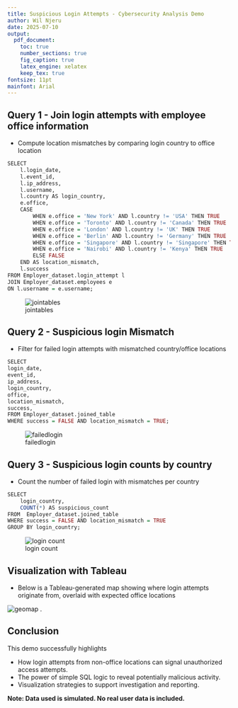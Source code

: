 ---
title: Suspicious Login Attempts - Cybersecurity Analysis Demo
author: Wil Njeru
date: 2025-07-10
output:
  pdf_document:
    toc: true
    number_sections: true
    fig_caption: true
    latex_engine: xelatex
    keep_tex: true
fontsize: 11pt
mainfont: Arial
---



## Query 1 - Join login attempts with employee office information

-   Compute location mismatches by comparing login country to office location

```{r sql, eval=FALSE, include=TRUE}
SELECT 
    l.login_date,
    l.event_id,
    l.ip_address,
    l.username,
    l.country AS login_country,
    e.office,
    CASE 
        WHEN e.office = 'New York' AND l.country != 'USA' THEN TRUE
        WHEN e.office = 'Toronto' AND l.country != 'Canada' THEN TRUE
        WHEN e.office = 'London' AND l.country != 'UK' THEN TRUE
        WHEN e.office = 'Berlin' AND l.country != 'Germany' THEN TRUE
        WHEN e.office = 'Singapore' AND l.country != 'Singapore' THEN TRUE
        WHEN e.office = 'Nairobi' AND l.country != 'Kenya' THEN TRUE
        ELSE FALSE
    END AS location_mismatch,
    l.success
FROM Employer_dataset.login_attempt l
JOIN Employer_dataset.employees e
ON l.username = e.username;
```

![jointables](join_table.png)

## Query 2 - Suspicious login Mismatch

-   Filter for failed login attempts with mismatched country/office locations

```{r mism, eval=FALSE, include=TRUE}
SELECT
login_date,
event_id,
ip_address,
login_country,
office,
location_mismatch,
success,
FROM Employer_dataset.joined_table
WHERE success = FALSE AND location_mismatch = TRUE;
```

![failedlogin](failed_login_mismatch.png)

## Query 3 - Suspicious login counts by country

-   Count the number of failed login with mismatches per country

```{r count, eval=FALSE, include=TRUE}
SELECT 
    login_country, 
    COUNT(*) AS suspicious_count
FROM  Employer_dataset.joined_table
WHERE success = FALSE AND location_mismatch = TRUE
GROUP BY login_country;
```

![login count](suspicious_by_country.png)

## Visualization with Tableau

-   Below is a Tableau-generated map showing where login attempts originate from, overlaid with expected office locations

![geomap](map_country_office.png)
.

## Conclusion

This demo successfully highlights

-  How login attempts from non-office locations can signal unauthorized access attempts.
-  The power of simple SQL logic to reveal potentially malicious activity.
-  Visualization strategies to support investigation and reporting.

**Note: Data used is simulated. No real user data is included.**
